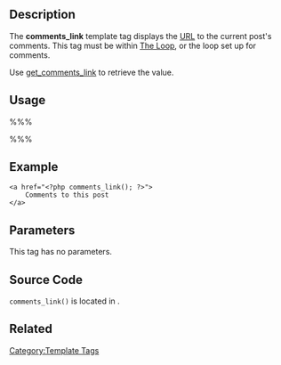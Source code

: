 {{Languages|
{{en|Template Tags/comments_link}}
{{ja|テンプレートタグ/comments_link}}
}}

== Description ==

The '''comments_link''' template tag displays the [[Glossary#URI and URL|URL]] to the current post's comments. This tag must be within [[The Loop]], or the loop set up for comments.

Use [[Template Tags/get_comments_link|get_comments_link]] to retrieve the value.

== Usage ==

%%% <?php comments_link(); ?> %%%

== Example ==

<pre>
<a href="<?php comments_link(); ?>">
    Comments to this post
</a>
</pre>

== Parameters ==

This tag has no parameters.

== Source Code ==
<code>comments_link()</code> is located in {{Trac|wp-includes/comment-template.php}}.

== Related ==

{{Tag Comments Tags}}

{{Tag Footer}}

[[Category:Template Tags]]